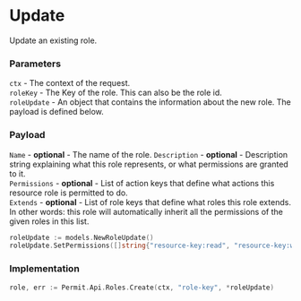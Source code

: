 # Update

Update an existing role.

### Parameters
`ctx` -  The context of the request.<br/>
`roleKey` - The Key of the role. This can also be the role id. <br/>
`roleUpdate` - An object that contains the information about the new role. The payload is defined below.<br/>

### Payload
`Name` - **optional** - The name of the role.
`Description` - **optional** - Description string explaining what this role represents, or what permissions are granted to it.<br/>
`Permissions` - **optional** - List of action keys that define what actions this resource role is permitted to do.<br/>
`Extends` - **optional** - List of role keys that define what roles this role extends. In other words: this role will automatically inherit all the permissions of the given roles in this list.<br/>

```go
roleUpdate := models.NewRoleUpdate()
roleUpdate.SetPermissions([]string{"resource-key:read", "resource-key:write"})
```

### Implementation

```go
role, err := Permit.Api.Roles.Create(ctx, "role-key", *roleUpdate)
```
